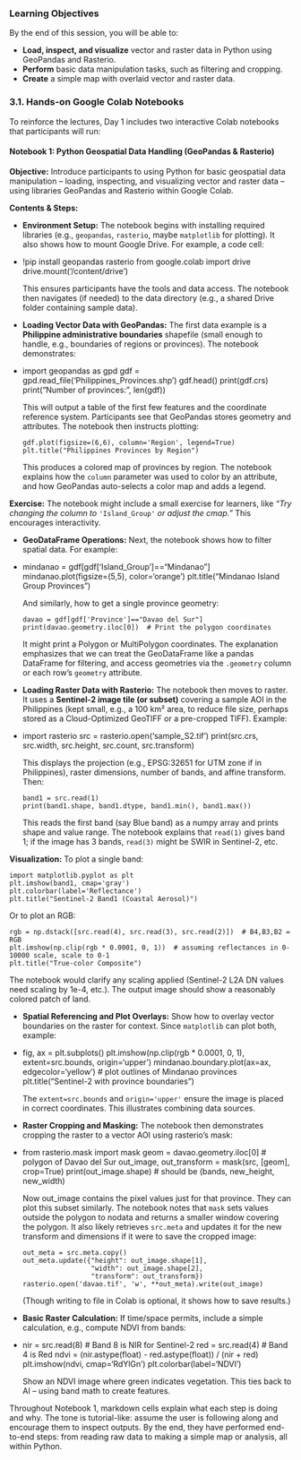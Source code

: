 ### Learning Objectives

By the end of this session, you will be able to:

*   **Load, inspect, and visualize** vector and raster data in Python using GeoPandas and Rasterio.
*   **Perform** basic data manipulation tasks, such as filtering and cropping.
*   **Create** a simple map with overlaid vector and raster data.

### 3.1. Hands-on Google Colab Notebooks

To reinforce the lectures, Day 1 includes two interactive Colab
notebooks that participants will run:

#### Notebook 1: **Python Geospatial Data Handling** (GeoPandas & Rasterio)

**Objective:** Introduce participants to using Python for basic
geospatial data manipulation -- loading, inspecting, and visualizing
vector and raster data -- using libraries GeoPandas and Rasterio within
Google Colab.

**Contents & Steps:**

- **Environment Setup:** The notebook begins with installing required
  libraries (e.g., `geopandas`, `rasterio`, maybe `matplotlib` for
  plotting). It also shows how to mount Google Drive. For example, a
  code cell:

<!-- -->

- !pip install geopandas rasterio
      from google.colab import drive
      drive.mount('/content/drive')

  This ensures participants have the tools and data access. The notebook
  then navigates (if needed) to the data directory (e.g., a shared Drive
  folder containing sample data).

<!-- -->

- **Loading Vector Data with GeoPandas:** The first data example is a
  **Philippine administrative boundaries** shapefile (small enough to
  handle, e.g., boundaries of regions or provinces). The notebook
  demonstrates:

<!-- -->

- import geopandas as gpd
      gdf = gpd.read_file('Philippines_Provinces.shp')
      gdf.head()
      print(gdf.crs)
      print("Number of provinces:", len(gdf))

  This will output a table of the first few features and the coordinate
  reference system. Participants see that GeoPandas stores geometry and
  attributes. The notebook then instructs plotting:

      gdf.plot(figsize=(6,6), column='Region', legend=True)
      plt.title("Philippines Provinces by Region")

  This produces a colored map of provinces by region. The notebook
  explains how the `column` parameter was used to color by an attribute,
  and how GeoPandas auto-selects a color map and adds a legend.

**Exercise:** The notebook might include a small exercise for learners,
like *"Try changing the column to* `'Island_Group'` *or adjust the
cmap."* This encourages interactivity.

- **GeoDataFrame Operations:** Next, the notebook shows how to filter
  spatial data. For example:

<!-- -->

- mindanao = gdf[gdf['Island_Group']=="Mindanao"]
      mindanao.plot(figsize=(5,5), color='orange')
      plt.title("Mindanao Island Group Provinces")

  And similarly, how to get a single province geometry:

      davao = gdf[gdf['Province']=="Davao del Sur"]
      print(davao.geometry.iloc[0])  # Print the polygon coordinates

  It might print a Polygon or MultiPolygon coordinates. The explanation
  emphasizes that we can treat the GeoDataFrame like a pandas DataFrame
  for filtering, and access geometries via the `.geometry` column or
  each row's `geometry` attribute.

<!-- -->

- **Loading Raster Data with Rasterio:** The notebook then moves to
  raster. It uses a **Sentinel-2 image tile (or subset)** covering a
  sample AOI in the Philippines (kept small, e.g., a 100 km² area, to
  reduce file size, perhaps stored as a Cloud-Optimized GeoTIFF or a
  pre-cropped TIFF). Example:

<!-- -->

- import rasterio
      src = rasterio.open('sample_S2.tif')
      print(src.crs, src.width, src.height, src.count, src.transform)

  This displays the projection (e.g., EPSG:32651 for UTM zone if in
  Philippines), raster dimensions, number of bands, and affine
  transform. Then:

      band1 = src.read(1)
      print(band1.shape, band1.dtype, band1.min(), band1.max())

  This reads the first band (say Blue band) as a numpy array and prints
  shape and value range. The notebook explains that `read(1)` gives band
  1; if the image has 3 bands, `read(3)` might be SWIR in Sentinel-2,
  etc.

**Visualization:** To plot a single band:

    import matplotlib.pyplot as plt
    plt.imshow(band1, cmap='gray')
    plt.colorbar(label='Reflectance')
    plt.title("Sentinel-2 Band1 (Coastal Aerosol)")

Or to plot an RGB:

    rgb = np.dstack([src.read(4), src.read(3), src.read(2)])  # B4,B3,B2 = RGB
    plt.imshow(np.clip(rgb * 0.0001, 0, 1))  # assuming reflectances in 0-10000 scale, scale to 0-1
    plt.title("True-color Composite")

The notebook would clarify any scaling applied (Sentinel-2 L2A DN values
need scaling by 1e-4, etc.). The output image should show a reasonably
colored patch of land.

- **Spatial Referencing and Plot Overlays:** Show how to overlay vector
  boundaries on the raster for context. Since `matplotlib` can plot
  both, example:

<!-- -->

- fig, ax = plt.subplots()
      plt.imshow(np.clip(rgb * 0.0001, 0, 1), extent=src.bounds, origin='upper')
      mindanao.boundary.plot(ax=ax, edgecolor='yellow')  # plot outlines of Mindanao provinces
      plt.title("Sentinel-2 with province boundaries")

  The `extent=src.bounds` and `origin='upper'` ensure the image is
  placed in correct coordinates. This illustrates combining data
  sources.

<!-- -->

- **Raster Cropping and Masking:** The notebook then demonstrates
  cropping the raster to a vector AOI using rasterio's mask:

<!-- -->

- from rasterio.mask import mask
      geom = davao.geometry.iloc[0]  # polygon of Davao del Sur
      out_image, out_transform = mask(src, [geom], crop=True)
      print(out_image.shape)  # should be (bands, new_height, new_width)

  Now out_image contains the pixel values just for that province. They
  can plot this subset similarly. The notebook notes that `mask` sets
  values outside the polygon to nodata and returns a smaller window
  covering the polygon. It also likely retrieves `src.meta` and updates
  it for the new transform and dimensions if it were to save the cropped
  image:

      out_meta = src.meta.copy()
      out_meta.update({"height": out_image.shape[1],
                       "width": out_image.shape[2],
                       "transform": out_transform})
      rasterio.open('davao.tif', 'w', **out_meta).write(out_image)

  (Though writing to file in Colab is optional, it shows how to save
  results.)

<!-- -->

- **Basic Raster Calculation:** If time/space permits, include a simple
  calculation, e.g., compute NDVI from bands:

<!-- -->

- nir = src.read(8)  # Band 8 is NIR for Sentinel-2
      red = src.read(4)  # Band 4 is Red
      ndvi = (nir.astype(float) - red.astype(float)) / (nir + red)
      plt.imshow(ndvi, cmap='RdYlGn')
      plt.colorbar(label='NDVI')

  Show an NDVI image where green indicates vegetation. This ties back to
  AI -- using band math to create features.

Throughout Notebook 1, markdown cells explain what each step is doing
and why. The tone is tutorial-like: assume the user is following along
and encourage them to inspect outputs. By the end, they have performed
end-to-end steps: from reading raw data to making a simple map or
analysis, all within Python.